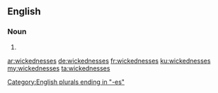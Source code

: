 ==English==

===Noun===
{{head|en|noun plural form}}

# {{plural of|wickedness|lang=en}}

[[Category:English plurals ending in "-es"]]

[[ar:wickednesses]]
[[de:wickednesses]]
[[fr:wickednesses]]
[[ku:wickednesses]]
[[my:wickednesses]]
[[ta:wickednesses]]